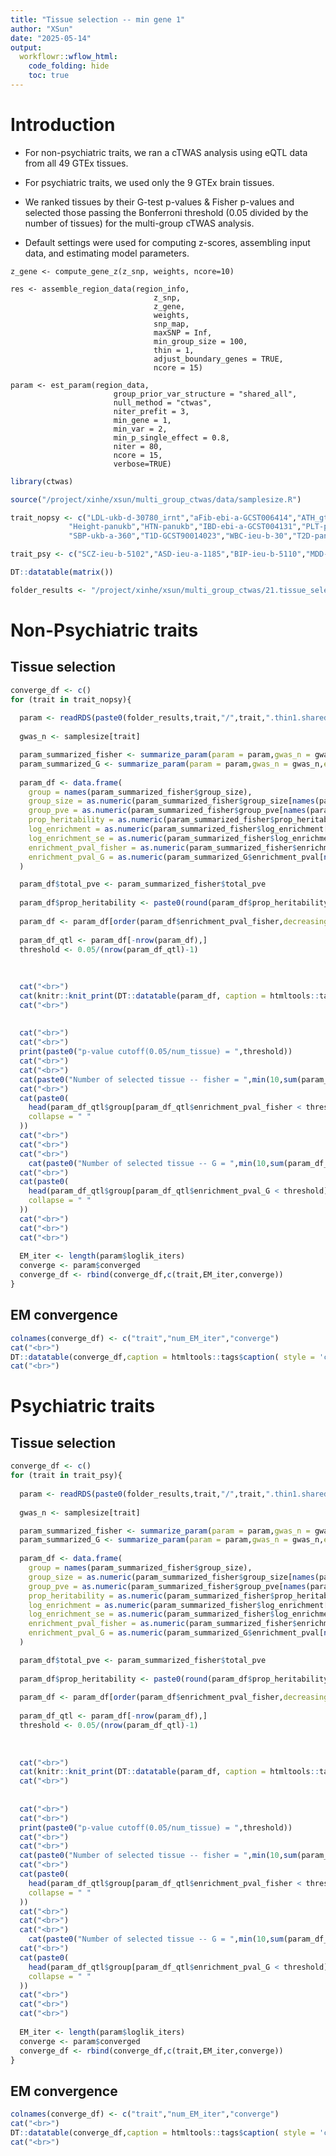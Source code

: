 ```yaml
---
title: "Tissue selection -- min gene 1"
author: "XSun"
date: "2025-05-14"
output:
  workflowr::wflow_html:
    code_folding: hide
    toc: true
---
```


# Introduction

- For non-psychiatric traits, we ran a cTWAS analysis using eQTL data from all 49 GTEx tissues.
- For psychiatric traits, we used only the 9 GTEx brain tissues.
- We ranked tissues by their G-test p-values & Fisher p-values and selected those passing the Bonferroni threshold (0.05 divided by the number of tissues) for the multi-group cTWAS analysis.

- Default settings were used for computing z-scores, assembling input data, and estimating model parameters.

```
z_gene <- compute_gene_z(z_snp, weights, ncore=10)
```

```
res <- assemble_region_data(region_info, 
                                z_snp, 
                                z_gene, 
                                weights,
                                snp_map,
                                maxSNP = Inf,
                                min_group_size = 100,
                                thin = 1,
                                adjust_boundary_genes = TRUE,
                                ncore = 15)
```

```
param <- est_param(region_data, 
                       group_prior_var_structure = "shared_all",
                       null_method = "ctwas",
                       niter_prefit = 3,
                       min_gene = 1,
                       min_var = 2,                          
                       min_p_single_effect = 0.8,
                       niter = 80, 
                       ncore = 15,
                       verbose=TRUE)
```


```r
library(ctwas)

source("/project/xinhe/xsun/multi_group_ctwas/data/samplesize.R")

trait_nopsy <- c("LDL-ukb-d-30780_irnt","aFib-ebi-a-GCST006414","ATH_gtexukb","BMI-panukb","HB-panukb",
             "Height-panukb","HTN-panukb","IBD-ebi-a-GCST004131","PLT-panukb","RA-panukb","RBC-panukb",
             "SBP-ukb-a-360","T1D-GCST90014023","WBC-ieu-b-30","T2D-panukb")

trait_psy <- c("SCZ-ieu-b-5102","ASD-ieu-a-1185","BIP-ieu-b-5110","MDD-ieu-b-102","PD-ieu-b-7","ADHD-ieu-a-1183","NS-ukb-a-230")

DT::datatable(matrix())

folder_results <- "/project/xinhe/xsun/multi_group_ctwas/21.tissue_selection_0511/results/E_thin1_shared_all_mingene1/"

```

# Non-Psychiatric traits

## Tissue selection

```r
converge_df <- c()
for (trait in trait_nopsy){
  
  param <- readRDS(paste0(folder_results,trait,"/",trait,".thin1.shared_all.param.RDS"))
  
  gwas_n <- samplesize[trait]

  param_summarized_fisher <- summarize_param(param = param,gwas_n = gwas_n,enrichment_test = "fisher",alternative = "greater")
  param_summarized_G <- summarize_param(param = param,gwas_n = gwas_n,enrichment_test = "G")
  
  param_df <- data.frame(
    group = names(param_summarized_fisher$group_size),
    group_size = as.numeric(param_summarized_fisher$group_size[names(param_summarized_fisher$group_size)]),
    group_pve = as.numeric(param_summarized_fisher$group_pve[names(param_summarized_fisher$group_size)]),
    prop_heritability = as.numeric(param_summarized_fisher$prop_heritability[names(param_summarized_fisher$group_size)]),
    log_enrichment = as.numeric(param_summarized_fisher$log_enrichment[names(param_summarized_fisher$group_size)]),
    log_enrichment_se = as.numeric(param_summarized_fisher$log_enrichment_se[names(param_summarized_fisher$group_size)]),
    enrichment_pval_fisher = as.numeric(param_summarized_fisher$enrichment_pval[names(param_summarized_fisher$group_size)]),
    enrichment_pval_G = as.numeric(param_summarized_G$enrichment_pval[names(param_summarized_G$group_size)])
  )

  param_df$total_pve <- param_summarized_fisher$total_pve
  
  param_df$prop_heritability <- paste0(round(param_df$prop_heritability * 100, 5), "%")
  
  param_df <- param_df[order(param_df$enrichment_pval_fisher,decreasing = F),]
  
  param_df_qtl <- param_df[-nrow(param_df),]
  threshold <- 0.05/(nrow(param_df_qtl)-1)
  
  
  
  cat("<br>")
  cat(knitr::knit_print(DT::datatable(param_df, caption = htmltools::tags$caption( style = 'caption-side: left; text-align: left; color:black;  font-size:150% ;',trait,options = list(pageLength = 10)))))
  cat("<br>")
  
  
  cat("<br>")
  cat("<br>")
  print(paste0("p-value cutoff(0.05/num_tissue) = ",threshold))
  cat("<br>")
  cat("<br>")
  cat(paste0("Number of selected tissue -- fisher = ",min(10,sum(param_df_qtl$enrichment_pval_fisher < threshold)),"\n"))
  cat("<br>")
  cat(paste0(
    head(param_df_qtl$group[param_df_qtl$enrichment_pval_fisher < threshold], 10), 
    collapse = " "
  ))
  cat("<br>")
  cat("<br>")
  cat("<br>")
    cat(paste0("Number of selected tissue -- G = ",min(10,sum(param_df_qtl$enrichment_pval_G < threshold)),"\n"))
  cat("<br>")
  cat(paste0(
    head(param_df_qtl$group[param_df_qtl$enrichment_pval_G < threshold], 10), 
    collapse = " "
  ))
  cat("<br>")
  cat("<br>")
  cat("<br>")
 
  EM_iter <- length(param$loglik_iters)
  converge <- param$converged
  converge_df <- rbind(converge_df,c(trait,EM_iter,converge))
}

```

## EM convergence

```r

colnames(converge_df) <- c("trait","num_EM_iter","converge")
cat("<br>")
DT::datatable(converge_df,caption = htmltools::tags$caption( style = 'caption-side: left; text-align: left; color:black;  font-size:150% ;','EM convergence '),options = list(pageLength = 30) )
cat("<br>")
```



# Psychiatric traits

## Tissue selection

```r
converge_df <- c()
for (trait in trait_psy){
  
  param <- readRDS(paste0(folder_results,trait,"/",trait,".thin1.shared_all.param.RDS"))
  
  gwas_n <- samplesize[trait]

  param_summarized_fisher <- summarize_param(param = param,gwas_n = gwas_n,enrichment_test = "fisher",alternative = "greater")
  param_summarized_G <- summarize_param(param = param,gwas_n = gwas_n,enrichment_test = "G")
  
  param_df <- data.frame(
    group = names(param_summarized_fisher$group_size),
    group_size = as.numeric(param_summarized_fisher$group_size[names(param_summarized_fisher$group_size)]),
    group_pve = as.numeric(param_summarized_fisher$group_pve[names(param_summarized_fisher$group_size)]),
    prop_heritability = as.numeric(param_summarized_fisher$prop_heritability[names(param_summarized_fisher$group_size)]),
    log_enrichment = as.numeric(param_summarized_fisher$log_enrichment[names(param_summarized_fisher$group_size)]),
    log_enrichment_se = as.numeric(param_summarized_fisher$log_enrichment_se[names(param_summarized_fisher$group_size)]),
    enrichment_pval_fisher = as.numeric(param_summarized_fisher$enrichment_pval[names(param_summarized_fisher$group_size)]),
    enrichment_pval_G = as.numeric(param_summarized_G$enrichment_pval[names(param_summarized_G$group_size)])
  )

  param_df$total_pve <- param_summarized_fisher$total_pve
  
  param_df$prop_heritability <- paste0(round(param_df$prop_heritability * 100, 5), "%")
  
  param_df <- param_df[order(param_df$enrichment_pval_fisher,decreasing = F),]
  
  param_df_qtl <- param_df[-nrow(param_df),]
  threshold <- 0.05/(nrow(param_df_qtl)-1)
  
  
  
  cat("<br>")
  cat(knitr::knit_print(DT::datatable(param_df, caption = htmltools::tags$caption( style = 'caption-side: left; text-align: left; color:black;  font-size:150% ;',trait,options = list(pageLength = 10)))))
  cat("<br>")
  
  
  cat("<br>")
  cat("<br>")
  print(paste0("p-value cutoff(0.05/num_tissue) = ",threshold))
  cat("<br>")
  cat("<br>")
  cat(paste0("Number of selected tissue -- fisher = ",min(10,sum(param_df_qtl$enrichment_pval_fisher < threshold)),"\n"))
  cat("<br>")
  cat(paste0(
    head(param_df_qtl$group[param_df_qtl$enrichment_pval_fisher < threshold], 10), 
    collapse = " "
  ))
  cat("<br>")
  cat("<br>")
  cat("<br>")
    cat(paste0("Number of selected tissue -- G = ",min(10,sum(param_df_qtl$enrichment_pval_G < threshold)),"\n"))
  cat("<br>")
  cat(paste0(
    head(param_df_qtl$group[param_df_qtl$enrichment_pval_G < threshold], 10), 
    collapse = " "
  ))
  cat("<br>")
  cat("<br>")
  cat("<br>")
 
  EM_iter <- length(param$loglik_iters)
  converge <- param$converged
  converge_df <- rbind(converge_df,c(trait,EM_iter,converge))
}

```

## EM convergence

```r

colnames(converge_df) <- c("trait","num_EM_iter","converge")
cat("<br>")
DT::datatable(converge_df,caption = htmltools::tags$caption( style = 'caption-side: left; text-align: left; color:black;  font-size:150% ;','EM convergence '),options = list(pageLength = 30) )
cat("<br>")
```
